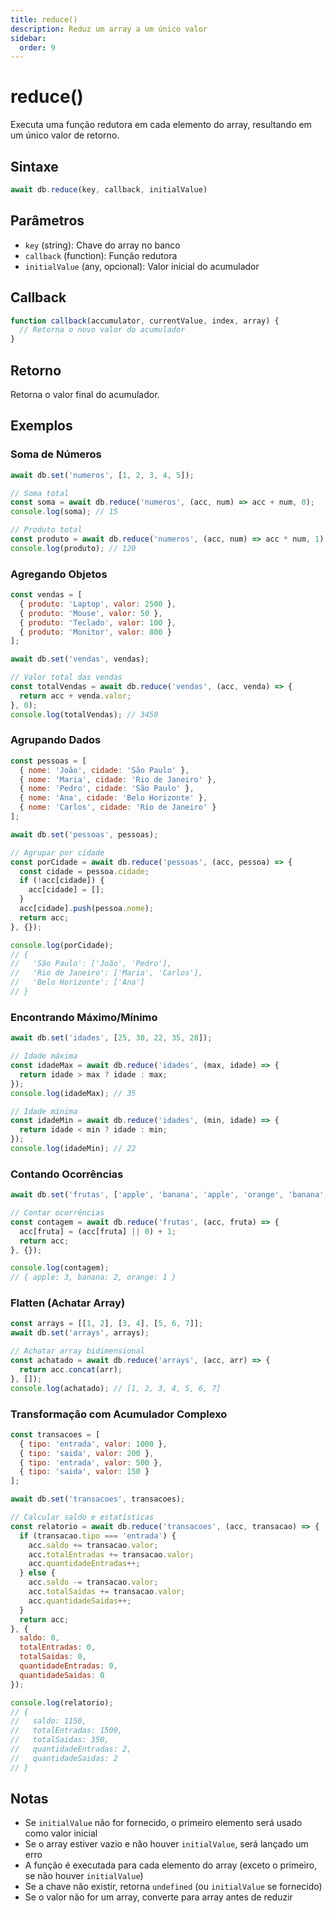 ```yaml
---
title: reduce()
description: Reduz um array a um único valor
sidebar:
  order: 9
---
```


# reduce()

Executa uma função redutora em cada elemento do array, resultando em um único valor de retorno.

## Sintaxe

```javascript
await db.reduce(key, callback, initialValue)
```

## Parâmetros

- `key` (string): Chave do array no banco
- `callback` (function): Função redutora
- `initialValue` (any, opcional): Valor inicial do acumulador

## Callback

```javascript
function callback(accumulator, currentValue, index, array) {
  // Retorna o novo valor do acumulador
}
```

## Retorno

Retorna o valor final do acumulador.

## Exemplos

### Soma de Números

```javascript
await db.set('numeros', [1, 2, 3, 4, 5]);

// Soma total
const soma = await db.reduce('numeros', (acc, num) => acc + num, 0);
console.log(soma); // 15

// Produto total
const produto = await db.reduce('numeros', (acc, num) => acc * num, 1);
console.log(produto); // 120
```

### Agregando Objetos

```javascript
const vendas = [
  { produto: 'Laptop', valor: 2500 },
  { produto: 'Mouse', valor: 50 },
  { produto: 'Teclado', valor: 100 },
  { produto: 'Monitor', valor: 800 }
];

await db.set('vendas', vendas);

// Valor total das vendas
const totalVendas = await db.reduce('vendas', (acc, venda) => {
  return acc + venda.valor;
}, 0);
console.log(totalVendas); // 3450
```

### Agrupando Dados

```javascript
const pessoas = [
  { nome: 'João', cidade: 'São Paulo' },
  { nome: 'Maria', cidade: 'Rio de Janeiro' },
  { nome: 'Pedro', cidade: 'São Paulo' },
  { nome: 'Ana', cidade: 'Belo Horizonte' },
  { nome: 'Carlos', cidade: 'Rio de Janeiro' }
];

await db.set('pessoas', pessoas);

// Agrupar por cidade
const porCidade = await db.reduce('pessoas', (acc, pessoa) => {
  const cidade = pessoa.cidade;
  if (!acc[cidade]) {
    acc[cidade] = [];
  }
  acc[cidade].push(pessoa.nome);
  return acc;
}, {});

console.log(porCidade);
// {
//   'São Paulo': ['João', 'Pedro'],
//   'Rio de Janeiro': ['Maria', 'Carlos'],
//   'Belo Horizonte': ['Ana']
// }
```

### Encontrando Máximo/Mínimo

```javascript
await db.set('idades', [25, 30, 22, 35, 28]);

// Idade máxima
const idadeMax = await db.reduce('idades', (max, idade) => {
  return idade > max ? idade : max;
});
console.log(idadeMax); // 35

// Idade mínima
const idadeMin = await db.reduce('idades', (min, idade) => {
  return idade < min ? idade : min;
});
console.log(idadeMin); // 22
```

### Contando Ocorrências

```javascript
await db.set('frutas', ['apple', 'banana', 'apple', 'orange', 'banana', 'apple']);

// Contar ocorrências
const contagem = await db.reduce('frutas', (acc, fruta) => {
  acc[fruta] = (acc[fruta] || 0) + 1;
  return acc;
}, {});

console.log(contagem);
// { apple: 3, banana: 2, orange: 1 }
```

### Flatten (Achatar Array)

```javascript
const arrays = [[1, 2], [3, 4], [5, 6, 7]];
await db.set('arrays', arrays);

// Achatar array bidimensional
const achatado = await db.reduce('arrays', (acc, arr) => {
  return acc.concat(arr);
}, []);
console.log(achatado); // [1, 2, 3, 4, 5, 6, 7]
```

### Transformação com Acumulador Complexo

```javascript
const transacoes = [
  { tipo: 'entrada', valor: 1000 },
  { tipo: 'saida', valor: 200 },
  { tipo: 'entrada', valor: 500 },
  { tipo: 'saida', valor: 150 }
];

await db.set('transacoes', transacoes);

// Calcular saldo e estatísticas
const relatorio = await db.reduce('transacoes', (acc, transacao) => {
  if (transacao.tipo === 'entrada') {
    acc.saldo += transacao.valor;
    acc.totalEntradas += transacao.valor;
    acc.quantidadeEntradas++;
  } else {
    acc.saldo -= transacao.valor;
    acc.totalSaidas += transacao.valor;
    acc.quantidadeSaidas++;
  }
  return acc;
}, {
  saldo: 0,
  totalEntradas: 0,
  totalSaidas: 0,
  quantidadeEntradas: 0,
  quantidadeSaidas: 0
});

console.log(relatorio);
// {
//   saldo: 1150,
//   totalEntradas: 1500,
//   totalSaidas: 350,
//   quantidadeEntradas: 2,
//   quantidadeSaidas: 2
// }
```

## Notas

- Se `initialValue` não for fornecido, o primeiro elemento será usado como valor inicial
- Se o array estiver vazio e não houver `initialValue`, será lançado um erro
- A função é executada para cada elemento do array (exceto o primeiro, se não houver `initialValue`)
- Se a chave não existir, retorna `undefined` (ou `initialValue` se fornecido)
- Se o valor não for um array, converte para array antes de reduzir